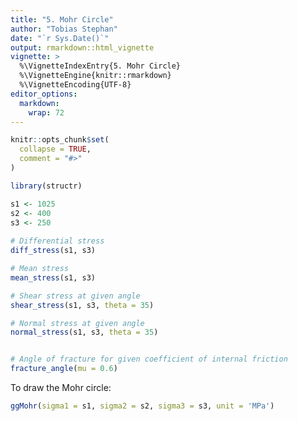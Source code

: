 ```yaml
---
title: "5. Mohr Circle"
author: "Tobias Stephan"
date: "`r Sys.Date()`"
output: rmarkdown::html_vignette
vignette: >
  %\VignetteIndexEntry{5. Mohr Circle}
  %\VignetteEngine{knitr::rmarkdown}
  %\VignetteEncoding{UTF-8}
editor_options: 
  markdown: 
    wrap: 72
---
```


```r
knitr::opts_chunk$set(
  collapse = TRUE,
  comment = "#>"
)
```

```r
library(structr)
```

```r
s1 <- 1025
s2 <- 400
s3 <- 250
 
# Differential stress
diff_stress(s1, s3)

# Mean stress
mean_stress(s1, s3)

# Shear stress at given angle
shear_stress(s1, s3, theta = 35)

# Normal stress at given angle
normal_stress(s1, s3, theta = 35)


# Angle of fracture for given coefficient of internal friction
fracture_angle(mu = 0.6)
```

To draw the Mohr circle:
```r
ggMohr(sigma1 = s1, sigma2 = s2, sigma3 = s3, unit = 'MPa')
```